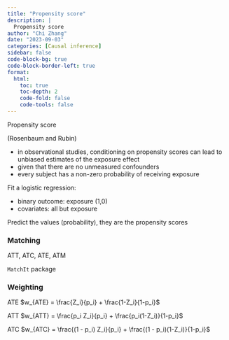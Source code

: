 ```yaml
---
title: "Propensity score"
description: |
  Propensity score
author: "Chi Zhang"
date: "2023-09-03"
categories: [Causal inference]
sidebar: false
code-block-bg: true
code-block-border-left: true
format: 
  html:
    toc: true
    toc-depth: 2
    code-fold: false
    code-tools: false
---
```



Propensity score

(Rosenbaum and Rubin)

* in observational studies, conditioning on propensity scores can lead to unbiased estimates of the exposure effect
* given that there are no unmeasured confounders
* every subject has a non-zero probability of receiving exposure

Fit a logistic regression: 

* binary outcome: exposure (1,0)
* covariates: all but exposure

Predict the values (probability), they are the propensity scores


### Matching

ATT, ATC, ATE, ATM

`MatchIt` package

### Weighting

ATE $w_{ATE} = \frac{Z_i}{p_i} + \frac{1-Z_i}{1-p_i}$

ATT $w_{ATT} = \frac{p_i Z_i}{p_i} + \frac{p_i(1-Z_i)}{1-p_i}$

ATC $w_{ATC} = \frac{(1 - p_i) Z_i}{p_i} + \frac{(1 - p_i)(1-Z_i)}{1-p_i}$




